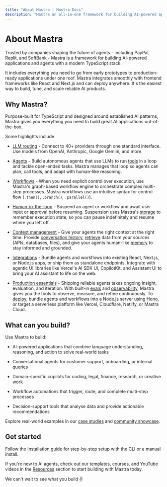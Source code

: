 ```yaml
---
title: "About Mastra | Mastra Docs"
description: "Mastra an all-in-one framework for building AI-powered applications and agents with a modern TypeScript stack."
---
```



# About Mastra


Trusted by companies shaping the future of agents - including PayPal, Replit, and SoftBank - Mastra is a framework for building AI-powered applications and agents with a modern TypeScript stack. 

It includes everything you need to go from early prototypes to production-ready applications under one roof. Mastra integrates smoothly with frontend frameworks like React and Next.js and can deploy anywhere. It's the easiest way to build, tune, and scale reliable AI products.

<YouTube id="aORuNG8Tq_k" />

## Why Mastra?

Purpose-built for TypeScript and designed around established AI patterns, Mastra gives you everything you need to build great AI applications out-of-the-box.

Some highlights include:


- [LLM routing](/models) - Connect to 40+ providers through one standard interface. Use models from OpenAI, Anthropic, Google Gemini, and more.

- [Agents](/docs/agents/overview) - Build autonomous agents that use LLMs to run [tools](/) in a loop and tackle open-ended tasks. Mastra manages that loop so agents can plan, call tools, and adapt with human-like reasoning.

- [Workflows](/) - When you need explicit control over execution, use Mastra's graph-based workflow engine to orchestrate complex multi-step processes. Mastra workflows use an intuitive syntax for control flow (`.then()`, `.branch()`, `.parallel()`).

- [Human-in-the-loop](/) -  Suspend an agent or workflow and await user input or approval before resuming. Suspension uses Mastra's [storage](/) to remember execution state, so you can pause indefinitely and resume where you left off.

- [Context management](/) - Give your agents the right context at the right time. Provide [conversation history](/), [retrieve](/) data from your sources (APIs, databases, files), and give your agents human-like [memory](/) to stay informed and grounded.

- [Integrations](/) - Bundle agents and workflows into existing React, Next.js, or Node.js apps, or ship them as standalone endpoints. Integrate with agentic UI libraries like Vercel's AI SDK UI, CopilotKit, and Assistant UI to bring your AI assistant to life on the web.

- [Production essentials](/) - Shipping reliable agents takes ongoing insight, evaluation, and iteration. With built-in [evals]() and [observability](), Mastra gives you the tools to observe, measure, and refine continuously. To [deploy](/), bundle agents and workflows into a Node.js server using Hono, or target a serverless platform like Vercel, Cloudflare, Netlify, or Mastra Cloud.


## What can you build?
Use Mastra to build:

- AI-powered applications that combine language understanding, reasoning, and action to solve real-world tasks

- Conversational agents for customer support, onboarding, or internal queries

- Domain-specific copilots for coding, legal, finance, research, or creative work

- Workflow automations that trigger, route, and complete multi-step processes

- Decision-support tools that analyse data and provide actionable recommendations

Explore real-world examples in our [case studies](/) and [community showcase](/).


## Get started

Follow the [Installation guide](/) for step-by-step setup with the CLI or a manual install.

If you're new to AI agents, check out our templates, courses, and YouTube videos in the [Resources](/) section to start building with Mastra today.

We can't wait to see what you build ✌️ 